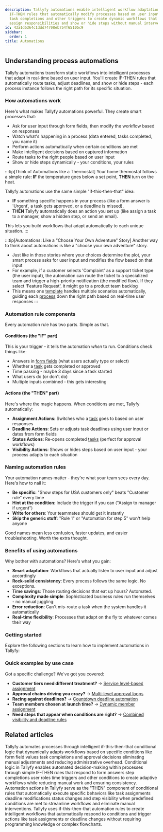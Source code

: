 ```yaml
---
description: Tallyfy automations enable intelligent workflow adaptation through conditional
  IF-THEN rules that automatically modify processes based on user input form responses
  task completions and other triggers to create dynamic workflows that route tasks
  assign responsibilities and show or hide steps without manual intervention.
id: 43a1d5364c1ddd74708eb754f65105c9
sidebar:
  order: 1
title: Automations
---
```


## Understanding process automations

Tallyfy automations transform static workflows into intelligent processes that adapt in real-time based on user input. You'll create IF-THEN rules that automatically route tasks, adjust deadlines, and show or hide steps - each process instance follows the right path for its specific situation.

### How automations work

Here's what makes Tallyfy automations powerful. They create smart processes that:
- Ask for user input through form fields, then modify the workflow based on responses
- Watch what's happening in a process (data entered, tasks completed, you name it)
- Perform actions automatically when certain conditions are met
- Make intelligent decisions based on captured information
- Route tasks to the right people based on user input
- Show or hide steps dynamically - your conditions, your rules

:::tip[Think of Automations like a Thermostat]
Your home thermostat follows a simple rule: **IF** the temperature goes below a set point, **THEN** turn on the heat.

Tallyfy automations use the same simple "if-this-then-that" idea:

- **IF** something specific happens in your process (like a form answer is 'Urgent', a task gets approved, or a deadline is missed).
- **THEN** Tallyfy automatically does an action you set up (like assign a task to a manager, show a hidden step, or send an email).

This lets you build workflows that adapt automatically to each unique situation.
:::

:::tip[Automations: Like a "Choose Your Own Adventure" Story]
Another way to think about automations is like a "choose your own adventure" story.

- Just like in those stories where your choices determine the plot, your smart process asks for user input and modifies the flow based on that input
- For example, if a customer selects 'Complaint' as a support ticket type (the user input), the automation can route the ticket to a specialized team and trigger a high-priority notification (the modified flow). If they select 'Feature Request', it might go to a product team backlog
- This means one [template](/products/pro/documenting/templates/) handles multiple scenarios automatically, guiding each [process](/products/pro/tracking-and-tasks/processes/) down the right path based on real-time user responses
:::

### Automation rule components

Every automation rule has two parts. Simple as that.

#### Conditions (the "IF" part)
This is your trigger - it tells the automation *when* to run. Conditions check things like:
- Answers in [form fields](/products/pro/tracking-and-tasks/tasks/what-are-form-fields-in-tallyfy/) (what users actually type or select)
- Whether a [task](/products/pro/tracking-and-tasks/tasks/) gets completed or approved
- Time passing - maybe 3 days since a task started
- What users do (or don't do)
- Multiple inputs combined - this gets interesting

#### Actions (the "THEN" part)
Here's where the magic happens. When conditions are met, Tallyfy automatically:
- **Assignment Actions**: Switches who a [task](/products/pro/tracking-and-tasks/tasks/) goes to based on user responses
- **Deadline Actions**: Sets or adjusts task deadlines using user input or dates from form fields
- **Status Actions**: Re-opens completed [tasks](/products/pro/tracking-and-tasks/tasks/) (perfect for approval workflows)
- **Visibility Actions**: Shows or hides steps based on user input - your process adapts to each situation

### Naming automation rules

Your automation names matter - they're what your team sees every day. Here's how to nail it:

- **Be specific**: "Show steps for USA customers only" beats "Customer rule" every time
- **Hint at the condition**: Include the trigger if you can ("Assign to manager if urgent")
- **Write for others**: Your teammates should get it instantly
- **Skip the generic stuff**: "Rule 1" or "Automation for step 5" won't help anyone

Good names mean less confusion, faster updates, and easier troubleshooting. Worth the extra thought.

### Benefits of using automations

Why bother with automations? Here's what you gain:

- **Smart adaptation**: Workflows that actually listen to user input and adjust accordingly
- **Rock-solid consistency**: Every process follows the same logic. No exceptions.
- **Time savings**: Those routing decisions that eat up hours? Automated.
- **Complexity made simple**: Sophisticated business rules run themselves - no manual juggling
- **Error reduction**: Can't mis-route a task when the system handles it automatically
- **Real-time flexibility**: Processes that adapt on the fly to whatever comes their way

### Getting started

Explore the following sections to learn how to implement automations in Tallyfy:


<PageTree />

### Quick examples by use case

Got a specific challenge? We've got you covered:

- **Customer tiers need different treatment?** → [Service level-based assignment](/products/pro/documenting/templates/automations/examples/service-level-assignment/)
- **Approval chains driving you crazy?** → [Multi-level approval loops](/products/pro/documenting/templates/automations/examples/multi-level-approval-loops/)
- **Racing against deadlines?** → [Countdown deadline automation](/products/pro/documenting/templates/automations/examples/countdown-deadline-automation/)
- **Team members chosen at launch time?** → [Dynamic member assignment](/products/pro/documenting/templates/automations/examples/dynamic-member-assignment-from-kickoff/)
- **Need steps that appear when conditions are right?** → [Combined visibility and deadline rules](/products/pro/documenting/templates/automations/examples/combined-visibility-deadline-rules/)


## Related articles
<CardGrid>
<LinkTitleCard header="<b>Tutorials > Create an automation</b>" href="/products/pro/tutorials/how-can-tallyfy-automate-and-streamline-my-processes/" > Tallyfy automates processes through intelligent if-this-then-that conditional logic that dynamically adapts workflows based on specific conditions like form field values task completions and approval decisions eliminating manual adjustments and reducing administrative overhead. </LinkTitleCard>
<LinkTitleCard header="<b>Automations > Conditionals</b>" href="/products/pro/documenting/templates/automations/conditionals/" > Conditional logic in Tallyfy enables automated decision-making within processes through simple IF-THEN rules that respond to form answers step completions user roles time triggers and other conditions to create adaptive workflows while reducing manual work and ensuring consistency. </LinkTitleCard>
<LinkTitleCard header="<b>Automations > Actions</b>" href="/products/pro/documenting/templates/automations/actions/" > Automation actions in Tallyfy serve as the "THEN" component of conditional rules that automatically execute specific behaviors like task assignments deadline modifications status changes and step visibility when predefined conditions are met to streamline workflows and eliminate manual interventions. </LinkTitleCard>
<LinkTitleCard header="<b>Features > If-this-then-that</b>" href="/products/pro/tutorials/features/if-this-then-that/" > Tallyfy uses if-this-then-that automation rules to create intelligent workflows that automatically respond to conditions and trigger actions like task assignments or deadline changes without requiring programming knowledge or complex flowcharts. </LinkTitleCard>
</CardGrid>